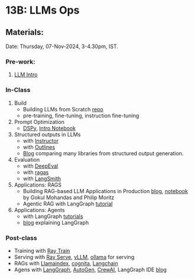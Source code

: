 # 13B: LLMs Ops {.unnumbered}

## Materials:
Date: Thursday, 07-Nov-2024, 3-4.30pm, IST.

### Pre-work:
1. [LLM Intro](w13-l01.qmd)

### In-Class
1. Build
    - Building LLMs from Scratch [repo](https://github.com/rasbt/LLMs-from-scratch)
    - pre-training, fine-tuning, instruction fine-tuning
2. Prompt Optimization
    - [DSPy](https://dspy-docs.vercel.app/intro/), [Intro Notebook](https://colab.research.google.com/github/stanfordnlp/dspy/blob/main/intro.ipynb) 
3. Structured outputs in LLMs 
    - with [Instructor](https://python.useinstructor.com/)
    - with [Outlines](https://github.com/dottxt-ai/outlines)
    - [Blog](https://simmering.dev/blog/structured_output/) comparing many libraries from structured output generation.
4. Evaluation
    - with [DeepEval](https://github.com/confident-ai/deepeval)
    - with [ragas](https://docs.ragas.io/en/stable/concepts/metrics/overview/)
    - with [LangSmith](https://www.langchain.com/langsmith)
5. Applications: RAGS
    - Building RAG-based LLM Applications in Production [blog](https://www.anyscale.com/blog/a-comprehensive-guide-for-building-rag-based-llm-applications-part-1), [notebook](https://lnkd.in/g8ghFWm9) by Gokul Mohandas and Philip Moritz
    - Agentic RAG with LangGraph [tutorial](https://langchain-ai.github.io/langgraph/tutorials/rag/langgraph_agentic_rag/)
6. Applications: Agents
    - with LangGraph [tutorials](https://langchain-ai.github.io/langgraph/tutorials/)
    - [blog](https://medium.com/@lorevanoudenhove/how-to-build-ai-agents-with-langgraph-a-step-by-step-guide-5d84d9c7e832) explaining LangGraph



### Post-class
- Training with [Ray Train](https://docs.ray.io/en/latest/train/train.html )
- Serving with [Ray Serve](https://docs.ray.io/en/latest/serve/index.html), [vLLM](https://docs.vllm.ai/en/latest/), [ollama](https://ollama.com/) for serving
- RAGs with [Llamaindex](https://www.llamaindex.ai/), [cognita](https://www.truefoundry.com/cognita), [Langchain](https://www.langchain.com/)
- Agens with [LangGraph](https://www.langchain.com/langgraph), [AutoGen](https://github.com/microsoft/autogen), [CrewAI](https://github.com/crewAIInc/crewAI), LangGraph IDE [blog](https://blog.langchain.dev/langgraph-studio-the-first-agent-ide/)
        
